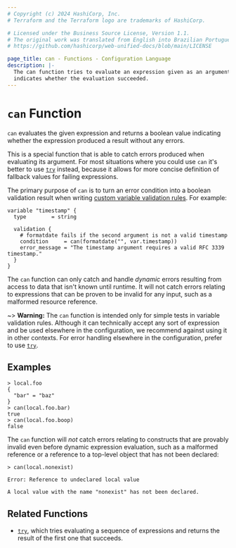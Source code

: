 ```yaml
---
# Copyright (c) 2024 HashiCorp, Inc.
# Terraform and the Terraform logo are trademarks of HashiCorp.

# Licensed under the Business Source License, Version 1.1.
# The original work was translated from English into Brazilian Portuguese.
# https://github.com/hashicorp/web-unified-docs/blob/main/LICENSE

page_title: can - Functions - Configuration Language
description: |-
  The can function tries to evaluate an expression given as an argument and
  indicates whether the evaluation succeeded.
---
```


# `can` Function

`can` evaluates the given expression and returns a boolean value indicating
whether the expression produced a result without any errors.

This is a special function that is able to catch errors produced when evaluating
its argument. For most situations where you could use `can` it's better to use
[`try`](/terraform/language/functions/try) instead, because it allows for more concise definition of
fallback values for failing expressions.

The primary purpose of `can` is to turn an error condition into a boolean
validation result when writing
[custom variable validation rules](/terraform/language/values/variables#custom-validation-rules).
For example:

```hcl
variable "timestamp" {
  type        = string

  validation {
    # formatdate fails if the second argument is not a valid timestamp
    condition     = can(formatdate("", var.timestamp))
    error_message = "The timestamp argument requires a valid RFC 3339 timestamp."
  }
}
```

The `can` function can only catch and handle _dynamic_ errors resulting from
access to data that isn't known until runtime. It will not catch errors
relating to expressions that can be proven to be invalid for any input, such
as a malformed resource reference.

~> **Warning:** The `can` function is intended only for simple tests in
variable validation rules. Although it can technically accept any sort of
expression and be used elsewhere in the configuration, we recommend against
using it in other contexts. For error handling elsewhere in the configuration,
prefer to use [`try`](/terraform/language/functions/try).

## Examples

```
> local.foo
{
  "bar" = "baz"
}
> can(local.foo.bar)
true
> can(local.foo.boop)
false
```

The `can` function will _not_ catch errors relating to constructs that are
provably invalid even before dynamic expression evaluation, such as a malformed
reference or a reference to a top-level object that has not been declared:

```
> can(local.nonexist)

Error: Reference to undeclared local value

A local value with the name "nonexist" has not been declared.
```

## Related Functions

* [`try`](/terraform/language/functions/try), which tries evaluating a sequence of expressions and
  returns the result of the first one that succeeds.
